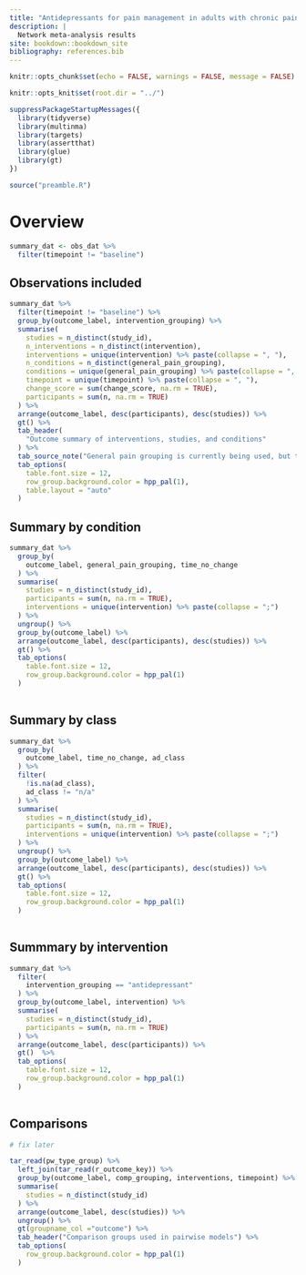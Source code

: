 ```yaml
---
title: "Antidepressants for pain management in adults with chronic pain"
description: |
  Network meta-analysis results
site: bookdown::bookdown_site
bibliography: references.bib
---
```


```r
knitr::opts_chunk$set(echo = FALSE, warnings = FALSE, message = FALSE)

knitr::opts_knit$set(root.dir = "../")

suppressPackageStartupMessages({
  library(tidyverse)
  library(multinma)
  library(targets)
  library(assertthat)
  library(glue)
  library(gt)
})

source("preamble.R")

```


# Overview

```r

summary_dat <- obs_dat %>% 
  filter(timepoint != "baseline")

```



## Observations included

```r
summary_dat %>%
  filter(timepoint != "baseline") %>% 
  group_by(outcome_label, intervention_grouping) %>% 
  summarise(
    studies = n_distinct(study_id),
    n_interventions = n_distinct(intervention),
    interventions = unique(intervention) %>% paste(collapse = ", "),
    n_conditions = n_distinct(general_pain_grouping),
    conditions = unique(general_pain_grouping) %>% paste(collapse = ", "),
    timepoint = unique(timepoint) %>% paste(collapse = ", "),
    change_score = sum(change_score, na.rm = TRUE),
    participants = sum(n, na.rm = TRUE)
  ) %>% 
  arrange(outcome_label, desc(participants), desc(studies)) %>% 
  gt() %>% 
  tab_header(
    "Outcome summary of interventions, studies, and conditions"
  ) %>% 
  tab_source_note("General pain grouping is currently being used, but this can be switched or duplicated for IASP.") %>% 
  tab_options(
    table.font.size = 12,
    row_group.background.color = hpp_pal(1),
    table.layout = "auto"
  )

```

## Summary by condition

```r

summary_dat %>% 
  group_by(
    outcome_label, general_pain_grouping, time_no_change
  ) %>% 
  summarise(
    studies = n_distinct(study_id),
    participants = sum(n, na.rm = TRUE),
    interventions = unique(intervention) %>% paste(collapse = ";")
  ) %>% 
  ungroup() %>% 
  group_by(outcome_label) %>% 
  arrange(outcome_label, desc(participants), desc(studies)) %>% 
  gt() %>% 
  tab_options(
    table.font.size = 12,
    row_group.background.color = hpp_pal(1)
  )
  


```

## Summary by class


```r

summary_dat %>% 
  group_by(
    outcome_label, time_no_change, ad_class
  ) %>% 
  filter(
    !is.na(ad_class),
    ad_class != "n/a"
  ) %>% 
  summarise(
    studies = n_distinct(study_id),
    participants = sum(n, na.rm = TRUE),
    interventions = unique(intervention) %>% paste(collapse = ";")
  ) %>% 
  ungroup() %>% 
  group_by(outcome_label) %>% 
  arrange(outcome_label, desc(participants), desc(studies)) %>% 
  gt() %>% 
  tab_options(
    table.font.size = 12,
    row_group.background.color = hpp_pal(1)
  )
  


```

## Summmary by intervention

```r
summary_dat %>% 
  filter(
    intervention_grouping == "antidepressant"
  ) %>% 
  group_by(outcome_label, intervention) %>% 
  summarise(
    studies = n_distinct(study_id),
    participants = sum(n, na.rm = TRUE)
  ) %>% 
  arrange(outcome_label, desc(participants)) %>%
  gt()  %>% 
  tab_options(
    table.font.size = 12,
    row_group.background.color = hpp_pal(1)
  )
  


```



## Comparisons

```r
# fix later

tar_read(pw_type_group) %>%
  left_join(tar_read(r_outcome_key)) %>% 
  group_by(outcome_label, comp_grouping, interventions, timepoint) %>% 
  summarise(
    studies = n_distinct(study_id)
  ) %>% 
  arrange(outcome_label, desc(studies)) %>% 
  ungroup() %>%
  gt(groupname_col ="outcome") %>% 
  tab_header("Comparison groups used in pairwise models") %>% 
  tab_options(
    row_group.background.color = hpp_pal(1)
  )

```


